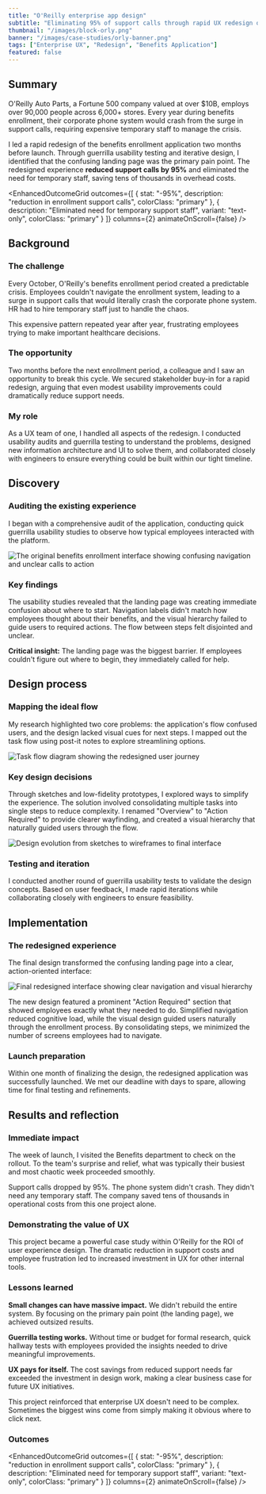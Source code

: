 ```yaml
---
title: "O'Reilly enterprise app design"
subtitle: "Eliminating 95% of support calls through rapid UX redesign of benefits enrollment"
thumbnail: "/images/block-orly.png"
banner: "/images/case-studies/orly-banner.png"
tags: ["Enterprise UX", "Redesign", "Benefits Application"]
featured: false
---
```



## Summary

<ProjectDetails 
goal="Reduce friction in benefits enrollment to prevent system crashes and support overload"
responsibilities="UX research, usability testing, end-to-end redesign"
duration="2 months"
/>

O'Reilly Auto Parts, a Fortune 500 company valued at over $10B, employs over 90,000 people across 6,000+ stores. Every year during benefits enrollment, their corporate phone system would crash from the surge in support calls, requiring expensive temporary staff to manage the crisis.

I led a rapid redesign of the benefits enrollment application two months before launch. Through guerrilla usability testing and iterative design, I identified that the confusing landing page was the primary pain point. The redesigned experience **reduced support calls by 95%** and eliminated the need for temporary staff, saving tens of thousands in overhead costs.

<EnhancedOutcomeGrid 
  outcomes={[
    {
      stat: "-95%",
      description: "reduction in enrollment support calls",
      colorClass: "primary"
    },
    {
      description: "Eliminated need for temporary support staff",
      variant: "text-only",
      colorClass: "primary"
    }
  ]}
  columns={2}
  animateOnScroll={false}
/>

## Background

### The challenge

Every October, O'Reilly's benefits enrollment period created a predictable crisis. Employees couldn't navigate the enrollment system, leading to a surge in support calls that would literally crash the corporate phone system. HR had to hire temporary staff just to handle the chaos.

This expensive pattern repeated year after year, frustrating employees trying to make important healthcare decisions.

### The opportunity

Two months before the next enrollment period, a colleague and I saw an opportunity to break this cycle. We secured stakeholder buy-in for a rapid redesign, arguing that even modest usability improvements could dramatically reduce support needs.

### My role

As a UX team of one, I handled all aspects of the redesign. I conducted usability audits and guerrilla testing to understand the problems, designed new information architecture and UI to solve them, and collaborated closely with engineers to ensure everything could be built within our tight timeline.

## Discovery

### Auditing the existing experience

I began with a comprehensive audit of the application, conducting quick guerrilla usability studies to observe how typical employees interacted with the platform.

![The original benefits enrollment interface showing confusing navigation and unclear calls to action](/images/case-studies/orly-original.png)

### Key findings

The usability studies revealed that the landing page was creating immediate confusion about where to start. Navigation labels didn't match how employees thought about their benefits, and the visual hierarchy failed to guide users to required actions. The flow between steps felt disjointed and unclear.

**Critical insight:** The landing page was the biggest barrier. If employees couldn't figure out where to begin, they immediately called for help.

## Design process

### Mapping the ideal flow

My research highlighted two core problems: the application's flow confused users, and the design lacked visual cues for next steps. I mapped out the task flow using post-it notes to explore streamlining options.

![Task flow diagram showing the redesigned user journey](/images/case-studies/orly-taskflow.png)

### Key design decisions

Through sketches and low-fidelity prototypes, I explored ways to simplify the experience. The solution involved consolidating multiple tasks into single steps to reduce complexity. I renamed "Overview" to "Action Required" to provide clearer wayfinding, and created a visual hierarchy that naturally guided users through the flow.

![Design evolution from sketches to wireframes to final interface](/images/case-studies/orly-evolution.png)

### Testing and iteration

I conducted another round of guerrilla usability tests to validate the design concepts. Based on user feedback, I made rapid iterations while collaborating closely with engineers to ensure feasibility.

## Implementation

### The redesigned experience

The final design transformed the confusing landing page into a clear, action-oriented interface:

![Final redesigned interface showing clear navigation and visual hierarchy](/images/case-studies/orly-final.png)

The new design featured a prominent "Action Required" section that showed employees exactly what they needed to do. Simplified navigation reduced cognitive load, while the visual design guided users naturally through the enrollment process. By consolidating steps, we minimized the number of screens employees had to navigate.

### Launch preparation

Within one month of finalizing the design, the redesigned application was successfully launched. We met our deadline with days to spare, allowing time for final testing and refinements.

## Results and reflection

### Immediate impact

The week of launch, I visited the Benefits department to check on the rollout. To the team's surprise and relief, what was typically their busiest and most chaotic week proceeded smoothly. 

Support calls dropped by 95%. The phone system didn't crash. They didn't need any temporary staff. The company saved tens of thousands in operational costs from this one project alone.

### Demonstrating the value of UX

This project became a powerful case study within O'Reilly for the ROI of user experience design. The dramatic reduction in support costs and employee frustration led to increased investment in UX for other internal tools.

### Lessons learned

**Small changes can have massive impact.** We didn't rebuild the entire system. By focusing on the primary pain point (the landing page), we achieved outsized results.

**Guerrilla testing works.** Without time or budget for formal research, quick hallway tests with employees provided the insights needed to drive meaningful improvements.

**UX pays for itself.** The cost savings from reduced support needs far exceeded the investment in design work, making a clear business case for future UX initiatives.

This project reinforced that enterprise UX doesn't need to be complex. Sometimes the biggest wins come from simply making it obvious where to click next.

### Outcomes
<EnhancedOutcomeGrid 
  outcomes={[
    {
      stat: "-95%",
      description: "reduction in enrollment support calls",
      colorClass: "primary"
    },
    {
      description: "Eliminated need for temporary support staff",
      variant: "text-only",
      colorClass: "primary"
    }
  ]}
  columns={2}
  animateOnScroll={false}
/>